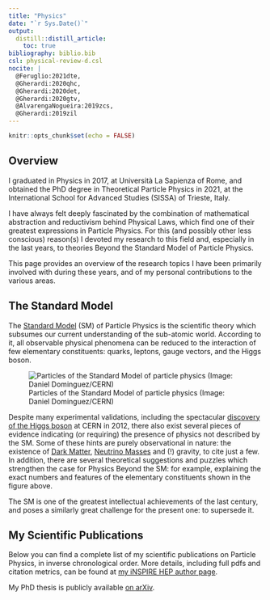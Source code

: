 ```yaml
---
title: "Physics"
date: "`r Sys.Date()`"
output:
  distill::distill_article:
    toc: true
bibliography: biblio.bib
csl: physical-review-d.csl
nocite: | 
  @Feruglio:2021dte, 
  @Gherardi:2020qhc, 
  @Gherardi:2020det, 
  @Gherardi:2020gtv,
  @AlvarengaNogueira:2019zcs,
  @Gherardi:2019zil
---
```


```r
knitr::opts_chunk$set(echo = FALSE)
```

## Overview

I graduated in Physics in 2017, at Università La Sapienza of Rome, and obtained 
the PhD degree in Theoretical Particle Physics in 2021, at the International School for Advanced Studies (SISSA) of Trieste, Italy.

I have always felt deeply fascinated by the combination of mathematical abstraction and reductivism behind Physical Laws, which find one of their greatest expressions in Particle Physics. For this (and possibly other less conscious) reason(s) I devoted my research to this field and, especially in the last years, to theories Beyond the Standard Model of Particle Physics.

This page provides an overview of the research topics I have been primarily involved with during these years, and of my personal contributions to the various areas.

## The Standard Model

The [Standard Model](https://home.cern/science/physics/standard-model) (SM) of Particle Physics is the scientific theory which subsumes our current understanding of the sub-atomic world. According to it, all observable physical phenomena can be reduced to the interaction of few elementary constituents: quarks, leptons, gauge vectors, and the Higgs boson.

![Particles of the Standard Model of particle physics (Image: Daniel Dominguez/CERN)](img/STDM higgs and field D.png)

Despite many experimental validations, including the spectacular [discovery of the Higgs boson](https://home.cern/news/news/experiments/atlas-and-cms-publish-observations-new-particle) at CERN in 2012, there also exist several pieces of evidence indicating (or requiring) the presence of physics not described by the SM. Some of these hints are purely observational in nature: the existence of [Dark Matter](https://home.cern/science/physics/dark-matter), [Neutrino Masses](https://en.wikipedia.org/wiki/Neutrino) and (!) gravity, to cite just a few. In addition, there are several theoretical suggestions and puzzles which strengthen the case for Physics Beyond the SM: for example, explaining the exact numbers and features of the elementary constituents shown in the figure above.

The SM is one of the greatest intellectual achievements of the last century, and poses a similarly great challenge for the present one: to supersede it.

## My Scientific Publications

Below you can find a complete list of my scientific publications on Particle Physics, in inverse chronological order. More details, including full pdfs and citation metrics, can be found at [my iNSPIRE HEP author page](https://inspirehep.net/authors/1728353?ui-citation-summary=true).

My PhD thesis is publicly available [on arXiv](https://arxiv.org/abs/2111.00285).
